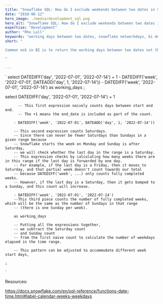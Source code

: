 ```yaml
---
title: "Snowflake SQL: How do I exclude weekends between two dates in Snowflake SQL?"
date: "2018-06-12"
hero_image: ./media/development_sql.png
hero_alt: "Snowflake SQL: How do I exclude weekends between two dates in Snowflake SQL?"
expertise: "Development"
author: "Rho Lall"
keywords: "working days between two dates, snowflake networkdays, bi developer, data driven development"
short: "

Common ask in BI is to return the working days between two dates not the calendar days.

"

---
```


`
select 
          DATEDIFF('day', '2022-07-01', '2022-07-14') + 1 
        - DATEDIFF('week', '2022-07-01', DATEADD('day', 1, '2022-07-14'))
        - DATEDIFF('week', '2022-07-01', '2022-07-14')
        as working_days
    ;
    

select 
          DATEDIFF('day', '2022-07-01', '2022-07-14') + 1
          
          -- This first expression naively counts days between start and end. 
          -- The +1 means the end_date is included as part of the count.
          
        - DATEDIFF('week', '2022-07-01', DATEADD('day', 1, '2022-07-14'))
        
        -- This second expression counts Saturdays. 
        -- Since there can never be fewer Saturdays than Sundays in a given range because 
        -- Snowflake starts the week on Monday and Sunday is after Saturday, 
        -- we will check whether the last day in the range is a Saturday.
        -- This expression checks by calculating how many weeks there are in this range if the last day is forwarded by one day.
        -- For example, if the last day is a Friday, then it moves to Saturday, and that partial week doesn't count towards our total 
        -- because DATEDIFF('week', ...) only counts fully completed weeks. 
        -- However, if the last day is a Saturday, then it gets bumped to a Sunday, and this count will increase.
        
        - DATEDIFF('week', '2022-07-01', '2022-07-14')
        --This third piece counts the number of fully completed weeks, which will be the same as the number of Sundays in that range
        -- (there is one Sunday per week).

        as working_days
        
        -- Putting all the expressions together, 
        -- we subtract the Saturday count 
        -- and Sunday count 
        -- from the first naive count to calculate the number of weekdays elapsed in the time range.

        -- This pattern can be adjusted to accommodate different week start days, 
        
    ;
`


Resources:

https://docs.snowflake.com/en/sql-reference/functions-date-time.html#label-calendar-weeks-weekdays

